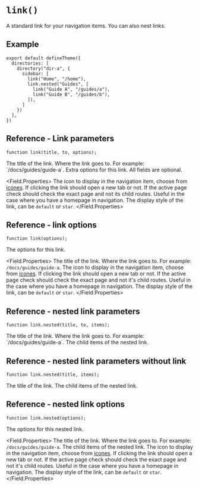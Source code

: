 # `link()`

A standard link for your navigation items. You can also nest links.

## Example

```tsx title="theme.config.tsx"
export default defineTheme({
  directories: [
    directory("dir-a", {
      sidebar: [
        link("Home", "/home"),
        link.nested("Guides", [
          link("Guide A", "/guides/a"),
          link("Guide B", "/guides/b"),
        ]),
      ]
    })
  ],
})
```


## Reference - Link parameters

```tsx
function link(title, to, options);
```

<Field title="title" type="string" required>
  The title of the link.
</Field>

<Field title="to" type="string" required>
  Where the link goes to. For example: `/docs/guides/guide-a`.
</Field>

<Field title="options" type="ExtraLinkOptions">
  Extra options for this link. All fields are optional.

  <Field.Properties>
    <Field title="icon" type="string">
      The icon to display in the navigation item, choose from [icones](https://icones.js.org/).
    </Field>
    <Field title="newTab" type="boolean">
      If clicking the link should open a new tab or not.
    </Field>
    <Field title="exact" type="boolean">
      If the active page check should check the exact page and not its child routes. Useful in the case where you have a homepage in navigation.
    </Field>
    <Field title="style" type="string">
      The display style of the link, can be `default` or `star`.
    </Field>
  </Field.Properties>
</Field>


## Reference - link options

```tsx
function link(options);
```

<Field title="options" type="ExtraLinkOptions">
  The options for this link.

  <Field.Properties>
    <Field title="title" type="string" required>
      The title of the link.
    </Field>
    <Field title="to" type="string" required>
      Where the link goes to. For example: `/docs/guides/guide-a`.
    </Field>
    <Field title="icon" type="string">
      The icon to display in the navigation item, choose from [icones](https://icones.js.org/).
    </Field>
    <Field title="newTab" type="boolean">
      If clicking the link should open a new tab or not.
    </Field>
    <Field title="exact" type="boolean">
      If the active page check should check the exact page and not it's child routes. Useful in the case where you have a homepage in navigation.
    </Field>
    <Field title="style" type="string">
      The display style of the link, can be `default` or `star`.
    </Field>
  </Field.Properties>
</Field>


## Reference - nested link parameters

```tsx
function link.nested(title, to, items);
```

<Field title="title" type="string" required>
  The title of the link.
</Field>

<Field title="to" type="string" required>
  Where the link goes to. For example: `/docs/guides/guide-a`.
</Field>

<Field title="items" type="Array<LinkComponent | SeparatorComponent>" required>
  The child items of the nested link.
</Field>


## Reference - nested link parameters without link

```tsx
function link.nested(title, items);
```

<Field title="title" type="string" required>
  The title of the link.
</Field>

<Field title="items" type="Array<LinkComponent | SeparatorComponent>" required>
  The child items of the nested link.
</Field>


## Reference - nested link options

```tsx
function link.nested(options);
```

<Field title="options" type="NestedLinkOptions">
  The options for this nested link.

  <Field.Properties>
    <Field title="title" type="string" required>
      The title of the link.
    </Field>
    <Field title="to" type="string">
      Where the link goes to. For example: `/docs/guides/guide-a`.
    </Field>
    <Field title="items" type="Array<LinkComponent | SeparatorComponent>" required>
      The child items of the nested link.
    </Field>
    <Field title="icon" type="string">
      The icon to display in the navigation item, choose from [icones](https://icones.js.org/).
    </Field>
    <Field title="newTab" type="boolean">
      If clicking the link should open a new tab or not.
    </Field>
    <Field title="exact" type="boolean">
      If the active page check should check the exact page and not it's child routes. Useful in the case where you have a homepage in navigation.
    </Field>
    <Field title="style" type="string">
      The display style of the link, can be `default` or `star`.
    </Field>
  </Field.Properties>
</Field>
